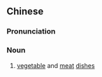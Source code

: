 {{also|菜肴}}
==Chinese==
{{zh-forms|s=菜肴}}

===Pronunciation===
{{zh-pron
|m=càiyáo
|cat=n
}}

===Noun===
{{zh-noun}}

# [[vegetable]] and [[meat]] [[dish|dishes]]